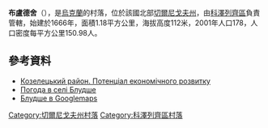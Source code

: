 <!-- 檔案不存在 [[Image:Blud_P7290039.JPG|right]] -->

{{coord|50|58|52|N|31|18|57|E|scale:100000|display=title}}

'''布盧德舍'''（{{lang-uk|Блудше}}），是[[烏克蘭|烏克蘭]]的村落，位於該國北部[[切爾尼戈夫州|切爾尼戈夫州]]，由[[科澤列齊區|科澤列齊區]]負責管轄，始建於1666年，面積1.18平方公里，海拔高度112米，2001年人口178，人口密度每平方公里150.98人。

==參考資料==
*[http://cg.gov.ua/web_docs/1/2014/03/docs/KOZELETS.PDF Козелецький район. Потенціал економічного розвитку] {{Wayback|url=http://cg.gov.ua/web_docs/1/2014/03/docs/KOZELETS.PDF |date=20151222113731 }}
* [http://weather.in.ua/ua/chernigovskaja/1511 Погода в селі Блудше] {{Wayback|url=http://weather.in.ua/ua/chernigovskaja/1511 |date=20111220112125 }}
* [http://maps.google.ru/?ie=UTF8&ll=50.982641,31.319447&spn=0.082241,0.222988&t=h&z=13 Блудше в Googlemaps]

[[Category:切爾尼戈夫州村落|Category:切爾尼戈夫州村落]]
[[Category:科澤列齊區村落|Category:科澤列齊區村落]]


{{Chernihiv-geo-stub}}